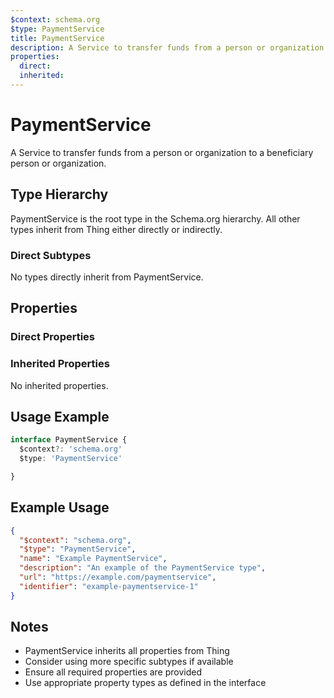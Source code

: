 ```yaml
---
$context: schema.org
$type: PaymentService
title: PaymentService
description: A Service to transfer funds from a person or organization to a beneficiary person or organization.
properties:
  direct:
  inherited:
---
```

# PaymentService

A Service to transfer funds from a person or organization to a beneficiary person or organization.

## Type Hierarchy

PaymentService is the root type in the Schema.org hierarchy. All other types inherit from Thing either directly or indirectly.

### Direct Subtypes

No types directly inherit from PaymentService.

## Properties

### Direct Properties



### Inherited Properties

No inherited properties.

## Usage Example

```typescript
interface PaymentService {
  $context?: 'schema.org'
  $type: 'PaymentService'

}
```

## Example Usage

```json
{
  "$context": "schema.org",
  "$type": "PaymentService",
  "name": "Example PaymentService",
  "description": "An example of the PaymentService type",
  "url": "https://example.com/paymentservice",
  "identifier": "example-paymentservice-1"
}
```

## Notes

- PaymentService inherits all properties from Thing
- Consider using more specific subtypes if available
- Ensure all required properties are provided
- Use appropriate property types as defined in the interface